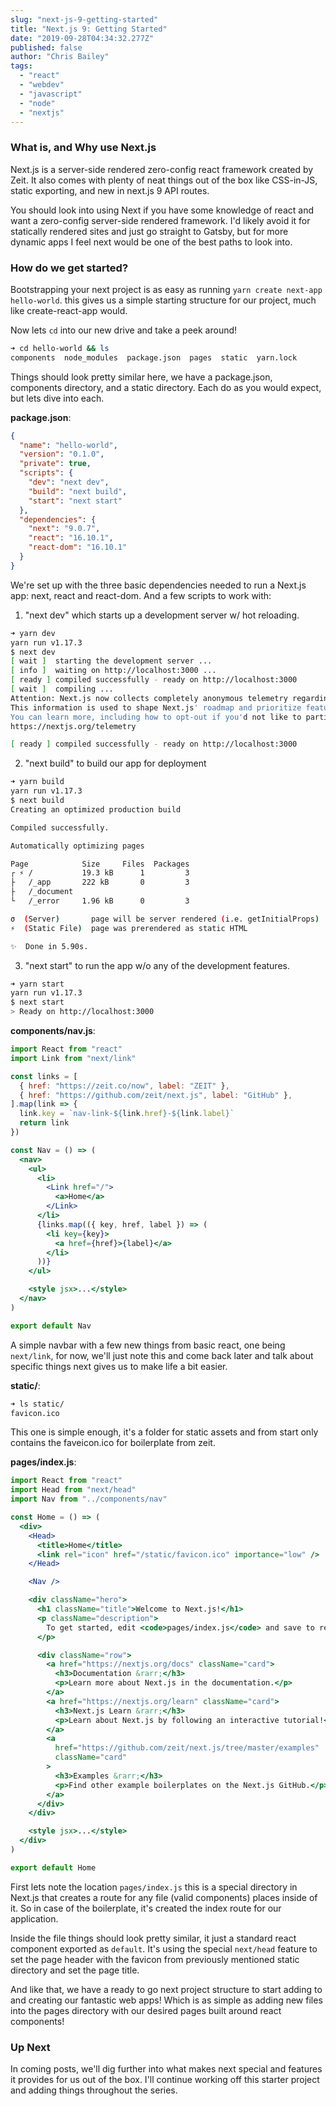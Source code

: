 ```yaml
---
slug: "next-js-9-getting-started"
title: "Next.js 9: Getting Started"
date: "2019-09-28T04:34:32.277Z"
published: false
author: "Chris Bailey"
tags:
  - "react"
  - "webdev"
  - "javascript"
  - "node"
  - "nextjs"
---
```


### What is, and Why use Next.js

Next.js is a server-side rendered zero-config react framework created by Zeit. It also comes with
plenty of neat things out of the box like CSS-in-JS, static exporting, and new in next.js 9 API
routes.

You should look into using Next if you have some knowledge of react and want a zero-config
server-side rendered framework. I'd likely avoid it for statically rendered sites and just go
straight to Gatsby, but for more dynamic apps I feel next would be one of the best paths to look into.

### How do we get started?

Bootstrapping your next project is as easy as running `yarn create next-app hello-world`. this gives
us a simple starting structure for our project, much like create-react-app would.

Now lets `cd` into our new drive and take a peek around!

```bash
➜ cd hello-world && ls
components  node_modules  package.json  pages  static  yarn.lock
```

Things should look pretty similar here, we have a package.json, components directory, and a static
directory. Each do as you would expect, but lets dive into each.

**package.json**:

```json
{
  "name": "hello-world",
  "version": "0.1.0",
  "private": true,
  "scripts": {
    "dev": "next dev",
    "build": "next build",
    "start": "next start"
  },
  "dependencies": {
    "next": "9.0.7",
    "react": "16.10.1",
    "react-dom": "16.10.1"
  }
}
```

We're set up with the three basic dependencies needed to run a Next.js app: next, react and react-dom. And a few scripts to work with:

1. "next dev" which starts up a development server w/ hot reloading.

```bash
➜ yarn dev
yarn run v1.17.3
$ next dev
[ wait ]  starting the development server ...
[ info ]  waiting on http://localhost:3000 ...
[ ready ] compiled successfully - ready on http://localhost:3000
[ wait ]  compiling ...
Attention: Next.js now collects completely anonymous telemetry regarding usage.
This information is used to shape Next.js' roadmap and prioritize features.
You can learn more, including how to opt-out if you'd not like to participate in this anonymous program, by visiting the following URL:
https://nextjs.org/telemetry

[ ready ] compiled successfully - ready on http://localhost:3000
```

2. "next build" to build our app for deployment

```bash
➜ yarn build
yarn run v1.17.3
$ next build
Creating an optimized production build

Compiled successfully.

Automatically optimizing pages

Page            Size     Files  Packages
┌ ⚡ /           19.3 kB      1         3
├   /_app       222 kB       0         3
├   /_document
└   /_error     1.96 kB      0         3

σ  (Server)       page will be server rendered (i.e. getInitialProps)
⚡  (Static File)  page was prerendered as static HTML

✨  Done in 5.90s.
```

3. "next start" to run the app w/o any of the development features.

```bash
➜ yarn start
yarn run v1.17.3
$ next start
> Ready on http://localhost:3000
```

**components/nav.js**:

```jsx
import React from "react"
import Link from "next/link"

const links = [
  { href: "https://zeit.co/now", label: "ZEIT" },
  { href: "https://github.com/zeit/next.js", label: "GitHub" },
].map(link => {
  link.key = `nav-link-${link.href}-${link.label}`
  return link
})

const Nav = () => (
  <nav>
    <ul>
      <li>
        <Link href="/">
          <a>Home</a>
        </Link>
      </li>
      {links.map(({ key, href, label }) => (
        <li key={key}>
          <a href={href}>{label}</a>
        </li>
      ))}
    </ul>

    <style jsx>...</style>
  </nav>
)

export default Nav
```

A simple navbar with a few new things from basic react, one being `next/link`, for now, we'll just note this and come back later and talk about specific things next gives us to make life a bit easier.

**static/**:

```bash
➜ ls static/
favicon.ico
```

This one is simple enough, it's a folder for static assets and from start only contains the faveicon.ico for boilerplate from zeit.

**pages/index.js**:

```jsx
import React from "react"
import Head from "next/head"
import Nav from "../components/nav"

const Home = () => (
  <div>
    <Head>
      <title>Home</title>
      <link rel="icon" href="/static/favicon.ico" importance="low" />
    </Head>

    <Nav />

    <div className="hero">
      <h1 className="title">Welcome to Next.js!</h1>
      <p className="description">
        To get started, edit <code>pages/index.js</code> and save to reload.
      </p>

      <div className="row">
        <a href="https://nextjs.org/docs" className="card">
          <h3>Documentation &rarr;</h3>
          <p>Learn more about Next.js in the documentation.</p>
        </a>
        <a href="https://nextjs.org/learn" className="card">
          <h3>Next.js Learn &rarr;</h3>
          <p>Learn about Next.js by following an interactive tutorial!</p>
        </a>
        <a
          href="https://github.com/zeit/next.js/tree/master/examples"
          className="card"
        >
          <h3>Examples &rarr;</h3>
          <p>Find other example boilerplates on the Next.js GitHub.</p>
        </a>
      </div>
    </div>

    <style jsx>...</style>
  </div>
)

export default Home
```

First lets note the location `pages/index.js` this is a special directory in Next.js that creates a route for any file (valid components) places inside of it. So in case of the boilerplate, it's created the index route for our application.

Inside the file things should look pretty similar, it just a standard react component exported as `default`. It's using the special `next/head` feature to set the page header with the favicon from previously mentioned static directory and set the page title.

And like that, we have a ready to go next project structure to start adding to and creating our fantastic web apps! Which is as simple as adding new files into the pages directory with our desired pages built around react components!

### Up Next

In coming posts, we'll dig further into what makes next special and features it provides for us out of the box. I'll continue working off this starter project and adding things throughout the series.
